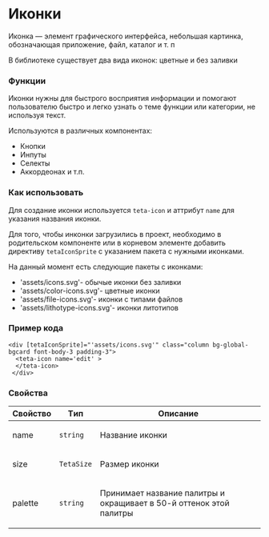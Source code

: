 
<Meta of={IconStories} />

# Иконки

Иконка — элемент графического интерфейса, небольшая картинка, обозначающая приложение, файл, каталог и т. п

В библиотеке существует два вида иконок: цветные и без заливки

### Функции

Иконки нужны для быстрого восприятия информации и помогают пользователю быстро и легко узнать о теме функции или
категории, не используя текст.

Используются в различных компонентах:

- Кнопки
- Инпуты
- Селекты
- Аккордеонах и т.п.

### Как использовать

Для создание иконки используется `teta-icon` и аттрибут `name` для указания названия иконки.

Для того, чтобы инконки загрузились в проект, необходимо в родительском компоненте или в корневом элементе добавить
директиву `tetaIconSprite` с указанием пакета с нужными иконками.

На данный момент есть следующие пакеты с иконками:

- 'assets/icons.svg'- обычые иконки без заливки
- 'assets/color-icons.svg'- цветные иконки
- 'assets/file-icons.svg'- иконки с типами файлов
- 'assets/lithotype-icons.svg'- иконки литотипов

### Пример кода

```
<div [tetaIconSprite]="'assets/icons.svg'" class="column bg-global-bgcard font-body-3 padding-3">
  <teta-icon name='edit' >
  </teta-icon>
 </div>
```

### Свойства

<table>
  <thead>
    <tr>
      <th>Свойство</th>
      <th>Tип</th>
      <th>Описание</th>
    </tr>
  </thead>
  <tbody>
    <tr>
      <td class="text-align-center">
        <p>name</p>
      </td>
      <td class="text-align-center">
        <code>string</code>
      </td>
      <td class="text-align-center">
        <p>Название иконки</p>
      </td>
    </tr>
    <tr>
      <td class="text-align-center">
        <p>size</p>
      </td>
      <td class="text-align-center">
        <code>TetaSize</code>
      </td>
      <td class="text-align-center">
        <p>Размер иконки</p>
      </td>
    </tr>
    <tr>
      <td class="text-align-center">
        <p>palette</p>
      </td>
      <td class="text-align-center">
        <code>string</code>
      </td>
      <td class="text-align-center">
        <p>Принимает название палитры и окращивает в 50-й оттенок этой палитры</p>
      </td>
    </tr>
  </tbody>
</table>
